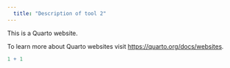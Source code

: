 ---
  title: "Description of tool 2"
---

This is a Quarto website.

To learn more about Quarto websites visit <https://quarto.org/docs/websites>.

```{r}
1 + 1
```
